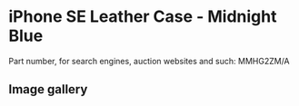 
# iPhone SE Leather Case - Midnight Blue

Part number, for search engines, auction websites and such: MMHG2ZM/A

## Image gallery

<div style={{ width: '100%', maxWidth: '768px' }}>
<GalleryComponent
    images={[
      {
        original: "/everysource/MMHG2.webp",
        thumbnail: "/everypreview/MMHG2.webp",
      },
      {
        original: "/everysource/MMHG2_AV1_GOLD.webp",
        thumbnail: "/everypreview/MMHG2_AV1_GOLD.webp",
      },
      {
        original: "/everysource/MMHG2_AV1_SILVER.webp",
        thumbnail: "/everypreview/MMHG2_AV1_SILVER.webp",
      },
      {
        original: "/everysource/MMHG2_AV1_SPACE_GRAY.webp",
        thumbnail: "/everypreview/MMHG2_AV1_SPACE_GRAY.webp",
      }
    ]}
  />
</div>